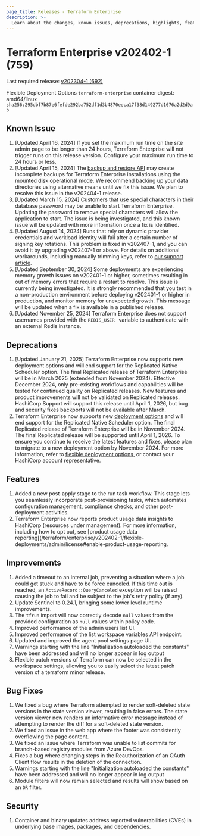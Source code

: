 ```yaml
---
page_title: Releases - Terraform Enterprise
description: >-
  Learn about the changes, known issues, deprecations, highlights, features, improvements, bug fixes, and security fixes for the v202402-1 (759) release.
---
```


# Terraform Enterprise v202402-1 (759)

Last required release: [v202304-1 (692)](/terraform/enterprise/releases/2023/v202304-1)

Flexible Deployment Options `terraform-enterprise` container digest: amd64/linux `sha256:295dbf7b87e6fefde292ba752df1d3b4870eeca17f38d149277d1676a2d2d9ab`

## Known Issue
1. [Updated April 16, 2024] If you set the maximum run time on the site admin page to be longer than 24 hours, Terraform Enterprise will not trigger runs on this release version. Configure your maximum run time to 24 hours or less. 
1. [Updated April 15, 2024] The [backup and restore API](/terraform/enterprise/v202402-1/flexible-deployments/admin/admin-cli/backup-restore#creating-a-backup) may create incomplete backups for Terraform Enterprise installations using the mounted disk operational mode. We recommend backing up your data directories using alternative means until we fix this issue. We plan to resolve this issue in the v202404-1 release.
1. [Updated March 15, 2024] Customers that use special characters in their database password may be unable to start Terraform Enterprise. Updating the password to remove special characters will allow the application to start. The issue is being investigated, and this known issue will be updated with more information once a fix is identified.
1. [Updated August 14, 2024] Runs that rely on dynamic provider credentials and workload identity will fail after a certain number of signing key rotations. This problem is fixed in v202407-1, and you can avoid it by upgrading v202407-1 or above. For details on additional workarounds, including manually trimming keys, refer to [our support article](https://support.hashicorp.com/hc/en-us/articles/31715716966419-Issue-with-OIDC-Vault-key-rotation-mechanism-to-incorrectly-identify-the-newest-signing-key).
1. [Updated September 30, 2024] Some deployments are experiencing memory growth issues on v202401-1 or higher, sometimes resulting in out of memory errors that require a restart to resolve. This issue is currently being investigated. It is strongly recommended that you test in a non-production environment before deploying v202401-1 or higher in production, and monitor memory for unexpected growth. This message will be updated when a fix is available in a published release.
2. [Updated November 25, 2024] Terraform Enterprise does not support usernames provided with the  `REDIS_USER ` variable to  authenticate with an external Redis instance.

## Deprecations
1. [Updated January 21, 2025] Terraform Enterprise now supports new deployment options and will end support for the Replicated Native Scheduler option.
   The final Replicated release of Terraform Enterprise will be in March 2025 (extended from November 2024). Effective December 2024,
   only pre-existing workflows and capabilities will be tested for continued quality on Replicated releases. New features and product
   improvements will not be validated on Replicated releases. HashiCorp Support will support this release until April 1, 2026, but
   bug and security fixes backports will not be available after March.
1. Terraform Enterprise now supports new [deployment options](/terraform/enterprise/v202402-1/flexible-deployments/) and will end support for the Replicated Native Scheduler option. The final Replicated release of Terraform Enterprise will be in November 2024. The final Replicated release  will be supported until April 1, 2026. To ensure you continue to receive the latest features and fixes, please plan to migrate to a new deployment option by November 2024. For more information, refer to [flexible deployment options,](/terraform/enterprise/v202402-1/flexible-deployments) or contact your HashiCorp account representative.

## Features
1. Added a new post-apply stage to the run task workflow. This stage lets you seamlessly incorporate post-provisioning tasks, which automates configuration management, compliance checks, and other post-deployment activities.
1. Terraform Enterprise now reports product usage data insights to HashiCorp (resources under management). For more information, including how to opt out, see [product usage data reporting[(/terraform/enterprise/v202402-1/flexible-deployments/admin/license#enable-product-usage-reporting.

## Improvements
1. Added a timeout to an internal job, preventing a situation where a job could get stuck and have to be force canceled. If this time out is reached, an `ActiveRecord::QueryCanceled` exception will be raised causing the job to fail and be subject to the job's retry policy (if any).
1. Update Sentinel to 0.24.1, bringing some lower level runtime improvements.
1. The `tfrun` import will now correctly decode `null` values from the provided configuration as `null` values within policy code.
1. Improved performance of the admin users list UI.
1. Improved performance of the list workspace variables API endpoint.
1. Updated and improved the agent pool settings page UI.
1. Warnings starting with the line "Initialization autoloaded the constants" have been addressed and will no longer appear in log output
1. Flexible patch versions of Terraform can now be selected in the workspace settings, allowing you to easily select the latest patch version of a terraform minor release.

## Bug Fixes
1. We fixed a bug where Terraform attempted to render soft-deleted state versions in the state version viewer, resulting in false errors. The state version viewer now renders an informative error message instead of attempting to render the diff for a soft-deleted state version.
1. We fixed an issue in the web app where the footer was consistently overflowing the page content.
1. We fixed an issue where Terraform was unable to list commits for branch-based registry modules from Azure DevOps.
1. Fixes a bug where changing steps in the Reauthorization of an OAuth Client flow results in the deletion of the connection.
1. Warnings starting with the line "Initialization autoloaded the constants" have been addressed and will no longer appear in log output
1. Module filters will now remain selected and results will show based on an `OR` filter.

## Security
1. Container and binary updates address reported vulnerabilities (CVEs) in underlying base images, packages, and dependencies.